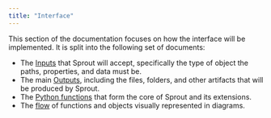 ```yaml
---
title: "Interface"
---
```


This section of the documentation focuses on how the interface will be
implemented. It is split into the following set of documents:

-   The [Inputs](inputs.qmd#inputs) that Sprout will accept,
    specifically the type of object the paths, properties, and data must
    be.
-   The main [Outputs](outputs.qmd#outputs), including the files,
    folders, and other artifacts that will be produced by Sprout.
-   The [Python functions](functions.qmd#functions) that form the core
    of Sprout and its extensions.
-   The [flow](flows.qmd#flows) of functions and objects visually
    represented in diagrams.
